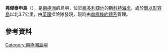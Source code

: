 {{coord|74|47|S|163|37|E|display=title}}

'''弗傑泰申島'''（{{lang-en|Vegetation Island}}），是[[南極洲|南極洲]]的島嶼，位於[[維多利亞地|維多利亞地]]的[[斯科特海岸|斯科特海岸]]，處於[[難以形容島|難以形容島]]以北3.7公里，由[[英國|英國]]探險隊發現，現時由[[南極條約體系|南極條約體系]]管理。

==參考資料==
{{usgs-gazetteer}}

{{DEFAULTSORT:Vegetation Island}}
[[Category:南極洲島嶼|Category:南極洲島嶼]]


{{ScottCoast-geo-stub}}
